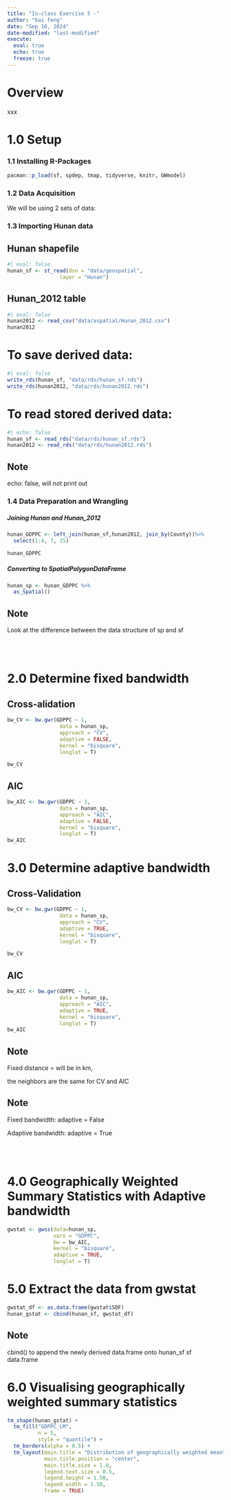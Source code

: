 ```yaml
---
title: "In-class Exercise 5 -"
author: "kai feng"
date: "Sep 16, 2024"
date-modified: "last-modified"
execute:
  eval: true
  echo: true
  freeze: true
---
```


# Overview

xxx

# 1.0 Setup

### 1.1 Installing R-Packages

```r
pacman::p_load(sf, spdep, tmap, tidyverse, knitr, GWmodel)
```

### 1.2 Data Acquisition

We will be using 2 sets of data:

### 1.3 Importing Hunan data

::: panel-tabset
## Hunan shapefile

```r
#| eval: false
hunan_sf <- st_read(dsn = "data/geospatial", 
                 layer = "Hunan") 
```

## Hunan_2012 table

```r
#| eval: false
hunan2012 <- read_csv("data/aspatial/Hunan_2012.csv")
hunan2012
```
:::

# To save derived data:

```r
#| eval: false
write_rds(hunan_sf, "data/rds/hunan_sf.rds")
write_rds(hunan2012, "data/rds/hunan2012.rds")
```

# To read stored derived data:

```r
#| echo: false 
hunan_sf <- read_rds("data/rds/hunan_sf.rds")
hunan2012 <- read_rds("data/rds/hunan2012.rds")
```

::: callout-note
## Note

echo: false, will not print out
:::

### **1.4 Data Preparation and Wrangling**

##### Joining Hunan and Hunan_2012

```r
hunan_GDPPC <- left_join(hunan_sf,hunan2012, join_by(County))%>%
  select(1:4, 7, 15)

hunan_GDPPC
```

##### Converting to SpatialPolygonDataFrame

```r
hunan_sp <- hunan_GDPPC %>% 
  as_Spatial()
```

::: callout-note
## Note

Look at the difference between the data structure of sp and sf
:::

<br/><br/>

# 2.0 Determine fixed bandwidth

::: panel-tabset
## Cross-alidation

```r
bw_CV <- bw.gwr(GDPPC ~ 1,
                 data = hunan_sp,
                 approach = "CV",
                 adaptive = FALSE,
                 kernel = "bisquare",
                 longlat = T)

bw_CV
```

## AIC

```r
bw_AIC <- bw.gwr(GDPPC ~ 1,
                 data = hunan_sp,
                 approach = "AIC",
                 adaptive = FALSE,
                 kernel = "bisquare",
                 longlat = T)
bw_AIC
```
:::

# 3.0 Determine adaptive bandwidth

::: panel-tabset
## Cross-Validation

```r
bw_CV <- bw.gwr(GDPPC ~ 1,
                 data = hunan_sp,
                 approach = "CV",
                 adaptive = TRUE,
                 kernel = "bisquare",
                 longlat = T)

bw_CV
```

## AIC

```r
bw_AIC <- bw.gwr(GDPPC ~ 1,
                 data = hunan_sp,
                 approach = "AIC",
                 adaptive = TRUE,
                 kernel = "bisquare",
                 longlat = T)
bw_AIC
```
:::

::: callout-note
## Note

Fixed distance = will be in km,

the neighbors are the same for CV and AIC
:::

::: callout-note
## Note

Fixed bandwidth: adaptive = False

Adaptive bandwidth: adaptive = True
:::

<br/><br/>

# 4.0 Geographically Weighted Summary Statistics with Adaptive bandwidth

```r
gwstat <- gwss(data=hunan_sp,
               vars = "GDPPC",
               bw = bw_AIC,
               kernel = "bisquare",
               adaptive = TRUE,
               longlat = T)
```

# 5.0 Extract the data from gwstat

```r
gwstat_df <- as.data.frame(gwstat$SDF)
hunan_gstat <- cbind(hunan_sf, gwstat_df)
```

::: callout-note
## Note

cbind() to append the newly derived data.frame onto hunan_sf sf data.frame
:::

# 6.0 Visualising geographically weighted summary statistics

```r
tm_shape(hunan_gstat) +
  tm_fill("GDPPC_LM",
          n = 5,
          style = "quantile") +
  tm_borders(alpha = 0.5) +
  tm_layout(main.title = "Distribution of geographically weighted mean",
            main.title.position = "center",
            main.title.size = 1.0,
            legend.text.size = 0.5,
            legend.height = 1.50,
            legend.width = 1.50,
            frame = TRUE)
```
